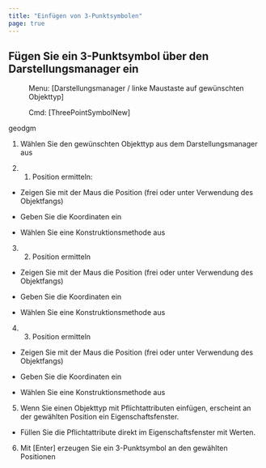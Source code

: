 ```yaml
---
title: "Einfügen von 3-Punktsymbolen"
page: true
---
```

## F&#252;gen Sie ein 3-Punktsymbol &#252;ber den Darstellungsmanager ein
 <Menu> Menu: [Darstellungsmanager / linke Maustaste auf gewünschten Objekttyp] </Menu> 
<GeoDesigner> <Menu> Cmd: [ThreePointSymbolNew] </Menu> 

 <Placeholder>geodgm</Placeholder> </GeoDesigner>

1.  W&#228;hlen Sie den gew&#252;nschten Objekttyp aus dem Darstellungsmanager aus

2.  1. Position ermitteln: 

- Zeigen Sie mit der Maus die Position (frei oder unter Verwendung des Objektfangs)

- Geben Sie die Koordinaten ein

- W&#228;hlen Sie eine Konstruktionsmethode aus



3. 2. Position ermitteln

- Zeigen Sie mit der Maus die Position (frei oder unter Verwendung des Objektfangs)

- Geben Sie die Koordinaten ein

- W&#228;hlen Sie eine Konstruktionsmethode aus



4. 3. Position ermitteln

- Zeigen Sie mit der Maus die Position (frei oder unter Verwendung des Objektfangs)

- Geben Sie die Koordinaten ein

- W&#228;hlen Sie eine Konstruktionsmethode aus



5. Wenn Sie einen Objekttyp mit Pflichtattributen einf&#252;gen, erscheint an der gew&#228;hlten Position ein Eigenschaftsfenster. 

- F&#252;llen Sie die Pflichtattribute direkt im Eigenschaftsfenster mit Werten.



6. Mit 
[Enter] erzeugen Sie ein 3-Punktsymbol an den gew&#228;hlten Positionen



